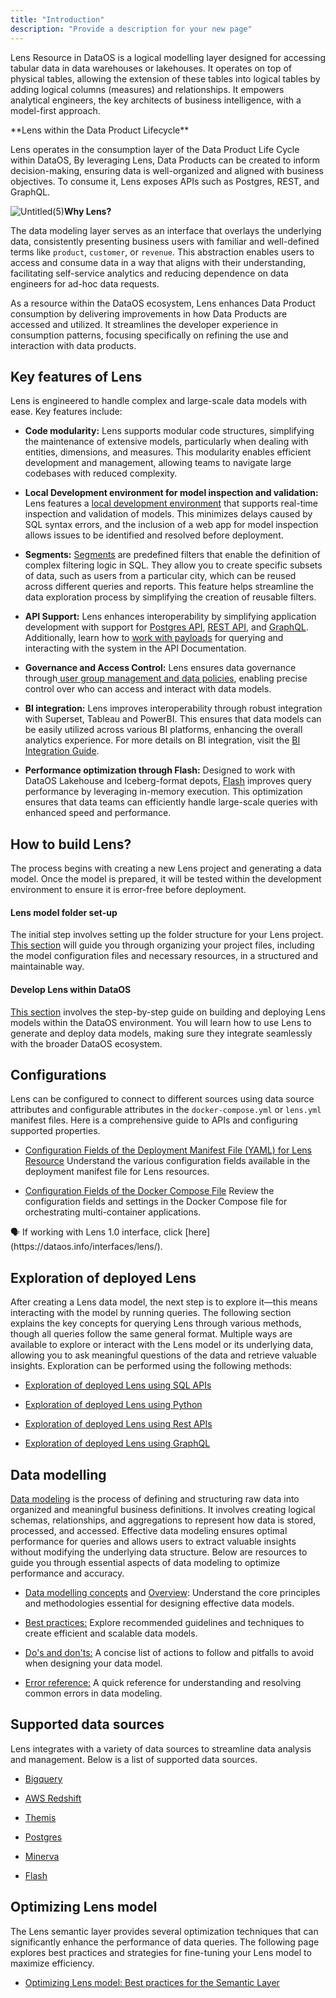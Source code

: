 ```yaml
---
title: "Introduction"
description: "Provide a description for your new page"
---
```


Lens Resource in DataOS is a logical modelling layer designed for accessing tabular data in data warehouses or lakehouses. It operates on top of physical tables, allowing the extension of these tables into logical tables by adding logical columns (measures) and relationships. It empowers analytical engineers, the key architects of business intelligence, with a model-first approach.

<Tip>
  **Lens within the Data Product Lifecycle**

  Lens operates in the consumption layer of the Data Product Life Cycle within DataOS, By leveraging Lens, Data Products can be created to inform decision-making, ensuring data is well-organized and aligned with business objectives. To consume it, Lens exposes APIs such as Postgres, REST, and GraphQL.
</Tip>

![Untitled(5)](/resources/lens/lens_diagram.jpg)**Why Lens?**

The data modeling layer serves as an interface that overlays the underlying data, consistently presenting business users with familiar and well-defined terms like `product`, `customer`, or `revenue`. This abstraction enables users to access and consume data in a way that aligns with their understanding, facilitating self-service analytics and reducing dependence on data engineers for ad-hoc data requests.

As a resource within the DataOS ecosystem, Lens enhances Data Product consumption by delivering improvements in how Data Products are accessed and utilized. It streamlines the developer experience in consumption patterns, focusing specifically on refining the use and interaction with data products.

## Key features of Lens

Lens  is engineered to handle complex and large-scale data models with ease. Key features include:

* **Code modularity:** Lens supports modular code structures, simplifying the maintenance of extensive models, particularly when dealing with entities, dimensions, and measures. This modularity enables efficient development and management, allowing teams to navigate large codebases with reduced complexity.

* **Local Development environment for model inspection and validation:** Lens features a [local development environment](/resources/lens/optimizing_lens_testing_in_local_development/) that supports real-time inspection and validation of models. This minimizes delays caused by SQL syntax errors, and the inclusion of a web app for model inspection allows issues to be identified and resolved before deployment.

* **Segments:** [Segments](/resources/lens/working_with_segments/) are predefined filters that enable the definition of complex filtering logic in SQL. They allow you to create specific subsets of data, such as users from a particular city, which can be reused across different queries and reports. This feature helps streamline the data exploration process by simplifying the creation of reusable filters.

* **API Support:** Lens enhances interoperability by simplifying application development with support for [Postgres API](/resources/lens/exploration_of_deployed_lens_using_sql_apis/), [REST API](/resources/lens/exploration_of_deployed_lens_using_rest_apis/), and [GraphQL](/resources/lens/exploration_of_deployed_lens_using_graphql/). Additionally, learn how to [work with payloads](/resources/lens/working_with_payload/) for querying and interacting with the system in the API Documentation.

* **Governance and Access Control:** Lens ensures data governance through[ user group management and data policies](/resources/lens/working_with_user_groups_and_data_policies/), enabling precise control over who can access and interact with data models.

* **BI integration:** Lens improves interoperability through robust integration with Superset, Tableau and PowerBI. This ensures that data models can be easily utilized across various BI platforms, enhancing the overall analytics experience. For more details on BI integration, visit the [BI Integration Guide](/resources/lens/bi_integration/).

* **Performance optimization through Flash:** Designed to work with DataOS Lakehouse and Iceberg-format depots, [Flash](/resources/stacks/flash/) improves query performance by leveraging in-memory execution. This optimization ensures that data teams can efficiently handle large-scale queries with enhanced speed and performance.

## How to build Lens?

The process begins with creating a new Lens project and generating a data model. Once the model is prepared, it will be tested within the development environment to ensure it is error-free before deployment.

#### **Lens model folder set-up**

The initial step involves setting up the folder structure for your Lens project. [This section](/resources/lens/lens_model_folder_setup/) will guide you through organizing your project files, including the model configuration files and necessary resources, in a structured and maintainable way.

#### **Develop Lens within DataOS**

[This section](/resources/lens/lens_deployment/) involves the step-by-step guide on building and deploying Lens models within the DataOS environment. You will learn how to use Lens to generate and deploy data models, making sure they integrate seamlessly with the broader DataOS ecosystem.

## Configurations

Lens can be configured to connect to different sources using data source attributes and configurable attributes in the `docker-compose.yml` or `lens.yml` manifest files. Here is a comprehensive guide to APIs and configuring supported properties.

* [Configuration Fields of the Deployment Manifest File (YAML) for Lens Resource](/resources/lens/lens_manifest_attributes/)
  Understand the various configuration fields available in the deployment manifest file for Lens resources.

* [Configuration Fields of the Docker Compose File](/resources/lens/docker_compose_manifest_attributes/)
  Review the configuration fields and settings in the Docker Compose file for orchestrating multi-container applications.

<Info>
  🗣️ If working with Lens 1.0 interface, click [here](https://dataos.info/interfaces/lens/).
</Info>

## Exploration of deployed Lens

After creating a Lens data model, the next step is to explore it—this means interacting with the model by running queries. The following section explains the key concepts for querying Lens through various methods, though all queries follow the same general format. Multiple ways are available to explore or interact with the Lens model or its underlying data, allowing you to ask meaningful questions of the data and retrieve valuable insights. Exploration can be performed using the following methods:

* [Exploration of deployed Lens using SQL APIs](/resources/lens/exploration_of_deployed_lens_using_sql_apis/)

* [Exploration of deployed Lens using Python](/resources/lens/exploration_of_deployed_lens_using_python/)

* [Exploration of deployed Lens using Rest APIs](/resources/lens/exploration_of_deployed_lens_using_rest_apis/)

* [Exploration of deployed Lens using GraphQL](/resources/lens/exploration_of_deployed_lens_using_graphql/)

## Data modelling

[Data modeling](/resources/lens/overview/) is the process of defining and structuring raw data into organized and meaningful business definitions. It involves creating logical schemas, relationships, and aggregations to represent how data is stored, processed, and accessed. Effective data modeling ensures optimal performance for queries and allows users to extract valuable insights without modifying the underlying data structure. Below are resources to guide you through essential aspects of data modeling to optimize performance and accuracy.

* [Data modelling concepts](/resources/lens/concepts/) and [Overview](/resources/lens/overview/):
  Understand the core principles and methodologies essential for designing effective data models.

* [Best practices:](/resources/lens/best_practices/)
  Explore recommended guidelines and techniques to create efficient and scalable data models.

* [Do's and don'ts:](/resources/lens/dos_and_donts/)
  A concise list of actions to follow and pitfalls to avoid when designing your data model.

* [Error reference:](/resources/lens/errors/)
  A quick reference for understanding and resolving common errors in data modeling.

## Supported data sources

Lens integrates with a variety of data sources to streamline data analysis and management. Below is a list of supported data sources.

* [Bigquery](/resources/lens/data_sources/bigquery/)

* [AWS Redshift](/resources/lens/data_sources/awsredshift/)

* [Themis](/resources/lens/data_sources/themis/)

* [Postgres](/resources/lens/data_sources/postgres/)

* [Minerva](/resources/lens/data_sources/minerva/)

* [Flash](/resources/lens/data_sources/flash/)

## Optimizing Lens model

The Lens semantic layer provides several optimization techniques that can significantly enhance the performance of data queries. The following page explores best practices and strategies for fine-tuning your Lens model to maximize efficiency.

* [Optimizing Lens model: Best practices for the Semantic Layer](/resources/lens/fine_tuning_a_lens_model/)